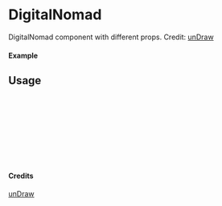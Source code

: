 
<Meta of={DigitalNomad} title="unDraw/DigitalNomad" />

# DigitalNomad

DigitalNomad component with different props.
Credit: [unDraw](https://undraw.co/illustrations)

#### Example

<Canvas of={DigitalNomad.Primary} />

## Usage

```ts
import { DigitalNomad } from "yadl-ui";

const Example = () => {
  return (
      <DigitalNomad />
  );
};

export default Example;
```

#### Credits
[unDraw](https://undraw.co/illustrations)
